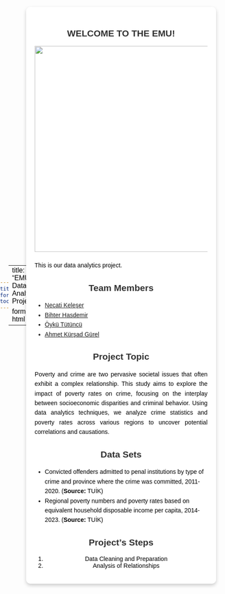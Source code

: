 ```yaml
---
title: "EMU Data Analytics Project"
format: html
toc: false
---
```


```{=html}
<style>
  #quarto-sidebar {
    display: none; /* Completely hide the sidebar */
  }
  .quarto-sidebar-collapse-item {
    display: none; /* Hide any collapsible sidebar */
  }
</style>
```

---
title: "EMU Data Analytics Project"
format: html
---

```{=html}
<style>
  /* Global background */
  body {
    background-image: url("assets/photos/background.jpg"); /* Replace with your actual path */
    background-size: cover;
    background-repeat: no-repeat;
    font-family: Arial, sans-serif;
    color: black; /* Default text color */
    margin: 0;
    padding: 0;
    display: flex; /* Enable flexbox for centering */
    justify-content: center; /* Center horizontally */
    align-items: center; /* Center vertically */
    min-height: 100vh; /* Ensure full screen height */
  }

  /* Main content box */
  .content-box {
    background-color: rgba(255, 255, 255, 0.9); /* Light gray/white background */
    padding: 20px;
    border-radius: 10px; /* Rounded corners */
    max-width: 900px; /* Limit content width */
    box-shadow: 0 4px 8px rgba(0, 0, 0, 0.2); /* Add subtle shadow */
    width: 80%; /* Make it responsive */
    text-align: center; /* Center text inside the box */
  }

  /* Title Styling */
  h1 {
    color: white; /* Make the main title white */
    font-size: 2.5em;
    margin-bottom: 20px;
  }

  /* Subtitles and other headings */
  h2 {
    color: #333333; /* Darker gray for subheadings */
  }

  /* Styling for lists and paragraphs */
  ul {
    line-height: 1.6;
    margin: 10px 0 20px;
    text-align: left; /* Align lists to the left */
  }

  p {
    line-height: 1.6;
    text-align: justify; /* Justify paragraph text */
  }

  img {
    display: block;
    margin: 0 auto 20px; /* Center the image */
  }
</style>
```

::: content-box
<h2>WELCOME TO THE EMU!</h2>

![](assets/photos/Word%20Is%20Ours%20!.webp){width="480"}

<p>This is our data analytics project.</p>

<h2>Team Members</h2>

<ul>

<li>[Necati Keleşer](https://emu-hacettepe-analytics.github.io/emu430-fall2024-nkeleser/)</li>

<li>[Bihter Hasdemir](https://emu-hacettepe-analytics.github.io/emu430-fall2024-bihterhasdemir)</li>

<li>[Öykü Tütüncü](https://emu-hacettepe-analytics.github.io/emu430-fall2024-oykutt)</li>

<li>[Ahmet Kürşad Gürel](https://emu-hacettepe-analytics.github.io/emu430-fall2024-ahmetkgurel)</li>

</ul>

<h2>Project Topic</h2>

<p>Poverty and crime are two pervasive societal issues that often exhibit a complex relationship. This study aims to explore the impact of poverty rates on crime, focusing on the interplay between socioeconomic disparities and criminal behavior. Using data analytics techniques, we analyze crime statistics and poverty rates across various regions to uncover potential correlations and causations.</p>

<h2>Data Sets</h2>

<ul>

<li>Convicted offenders admitted to penal institutions by type of crime and province where the crime was committed, 2011-2020. (<strong>Source:</strong> TUİK)</li>

<li>Regional poverty numbers and poverty rates based on equivalent household disposable income per capita, 2014-2023. (<strong>Source:</strong> TUİK)</li>

</ul>

<h2>Project's Steps</h2>

<ol>

<li>Data Cleaning and Preparation</li>

<li>Analysis of Relationships</li>

</ol>
:::
